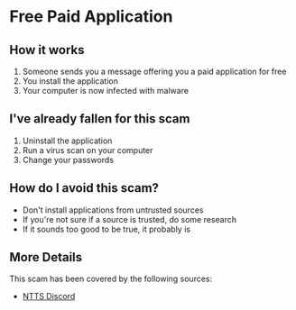 # Free Paid Application

## How it works
1. Someone sends you a message offering you a paid application for free
2. You install the application
3. Your computer is now infected with malware

## I've already fallen for this scam
1. Uninstall the application
2. Run a virus scan on your computer
3. Change your passwords

## How do I avoid this scam?
- Don't install applications from untrusted sources
- If you're not sure if a source is trusted, do some research
- If it sounds too good to be true, it probably is

## More Details
This scam has been covered by the following sources:
- [NTTS Discord](https://discord.com/channels/820745488231301210/1215414823823740928)